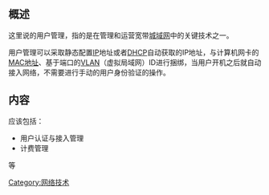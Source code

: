 {{Expand |time=2009-01-30T20:27:00+00:00 }}<!-- 本调用由 {{subst:Expand/auto}} 自动产生。 -->

== 概述 ==
这里说的用户管理，指的是在管理和运营宽带[[城域网|城域网]]中的关键技术之一。

用户管理可以采取静态配置[[IP地址|IP]]地址或者[[DHCP|DHCP]]自动获取的IP地址，与计算机网卡的[[MAC地址|MAC地址]]、基于端口的[[VLAN|VLAN]]（虚拟局域网）ID进行捆绑，当用户开机之后就自动接入网络，不需要进行手动的用户身份验证的操作。

== 内容 ==
应该包括：
*用户认证与接入管理
*计费管理
等
[[Category:网络技术|Category:网络技术]]